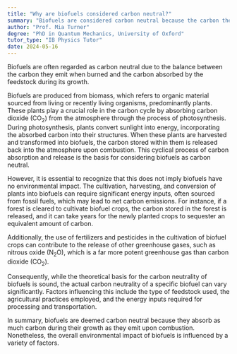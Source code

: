 ```yaml
---
title: "Why are biofuels considered carbon neutral?"
summary: "Biofuels are considered carbon neutral because the carbon they release is offset by the carbon absorbed during the growth of the feedstock."
author: "Prof. Mia Turner"
degree: "PhD in Quantum Mechanics, University of Oxford"
tutor_type: "IB Physics Tutor"
date: 2024-05-16
---
```


Biofuels are often regarded as carbon neutral due to the balance between the carbon they emit when burned and the carbon absorbed by the feedstock during its growth.

Biofuels are produced from biomass, which refers to organic material sourced from living or recently living organisms, predominantly plants. These plants play a crucial role in the carbon cycle by absorbing carbon dioxide ($\text{CO}_2$) from the atmosphere through the process of photosynthesis. During photosynthesis, plants convert sunlight into energy, incorporating the absorbed carbon into their structures. When these plants are harvested and transformed into biofuels, the carbon stored within them is released back into the atmosphere upon combustion. This cyclical process of carbon absorption and release is the basis for considering biofuels as carbon neutral.

However, it is essential to recognize that this does not imply biofuels have no environmental impact. The cultivation, harvesting, and conversion of plants into biofuels can require significant energy inputs, often sourced from fossil fuels, which may lead to net carbon emissions. For instance, if a forest is cleared to cultivate biofuel crops, the carbon stored in the forest is released, and it can take years for the newly planted crops to sequester an equivalent amount of carbon.

Additionally, the use of fertilizers and pesticides in the cultivation of biofuel crops can contribute to the release of other greenhouse gases, such as nitrous oxide ($\text{N}_2\text{O}$), which is a far more potent greenhouse gas than carbon dioxide ($\text{CO}_2$).

Consequently, while the theoretical basis for the carbon neutrality of biofuels is sound, the actual carbon neutrality of a specific biofuel can vary significantly. Factors influencing this include the type of feedstock used, the agricultural practices employed, and the energy inputs required for processing and transportation.

In summary, biofuels are deemed carbon neutral because they absorb as much carbon during their growth as they emit upon combustion. Nonetheless, the overall environmental impact of biofuels is influenced by a variety of factors.
    